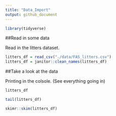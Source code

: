 ```yaml
---
title: "Data_Import"
output: github_document
---
```


```r
library(tidyverse)
```

##Read in some data 

Read in the litters dataset. 

```r
litters_df = read_csv("./data/FAS_litters.csv")
litters_df = janitor::clean_names(litters_df)
```

##Take a look at the data 

Printing in the colsole. (See everything going in) 

```r
litters_df
```

```r
tail(litters_df)
```

```r
skimr::skim(litters_df)
```



